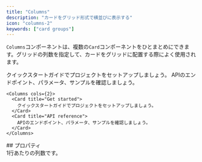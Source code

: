 ```yaml
---
title: "Columns"
description: "カードをグリッド形式で横並びに表示する"
icon: "columns-2"
keywords: ["card groups"]
---
```


`Columns`コンポーネントは、複数の`Card`コンポーネントをひとまとめにできます。グリッドの列数を指定して、カードをグリッドに配置する際によく使用されます。

<Columns cols={2}>
  <Card title="Get started" icon="rocket">
    クイックスタートガイドでプロジェクトをセットアップしましょう。
  </Card>
  <Card title="API reference" icon="code">
    APIのエンドポイント、パラメータ、サンプルを確認しましょう。
  </Card>
</Columns>

```mdx Columns example
<Columns cols={2}>
  <Card title="Get started">
    クイックスタートガイドでプロジェクトをセットアップしましょう。
  </Card>
  <Card title="API reference">
    APIのエンドポイント、パラメータ、サンプルを確認しましょう。
  </Card>
</Columns>
```

<div id="properties">
  ## プロパティ
</div>

<ResponseField name="cols" default={2}>
  1行あたりの列数です。
</ResponseField>